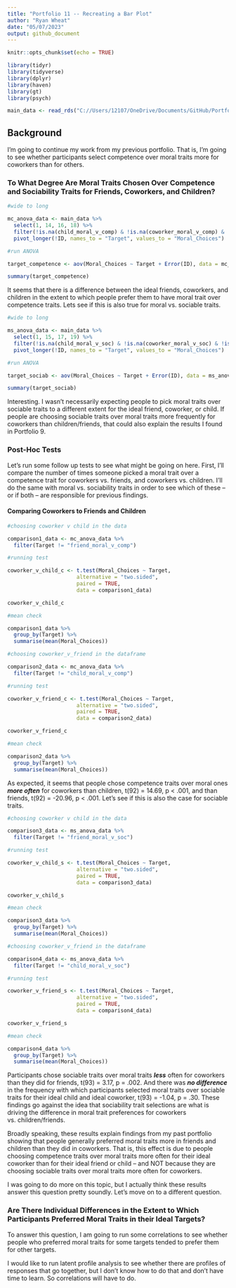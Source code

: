 ```yaml
---
title: "Portfolio 11 -- Recreating a Bar Plot"
author: "Ryan Wheat"
date: "05/07/2023"
output: github_document
---
```


```r
knitr::opts_chunk$set(echo = TRUE)
```

```r
library(tidyr)
library(tidyverse)
library(dplyr)
library(haven)
library(gt)
library(psych)
```

```r

main_data <- read_rds("C://Users/12107/OneDrive/Documents/GitHub/Portfolios 2023/Portfolio9/Lens Of Virtue.RDS")

```

## Background

I'm going to continue my work from my previous portfolio. That is, I'm going to see whether participants select competence over moral traits more for coworkers than for others.

### To What Degree Are Moral Traits Chosen Over Competence and Sociability Traits for Friends, Coworkers, and Children?

```r

#wide to long 

mc_anova_data <- main_data %>%
  select(1, 14, 16, 18) %>%
  filter(!is.na(child_moral_v_comp) & !is.na(coworker_moral_v_comp) & !is.na(friend_moral_v_comp)) %>%
  pivot_longer(!ID, names_to = "Target", values_to = "Moral_Choices")

#run ANOVA

target_competence <- aov(Moral_Choices ~ Target + Error(ID), data = mc_anova_data)

summary(target_competence)

```

It seems that there is a difference between the ideal friends, coworkers, and children in the extent to which people prefer them to have moral trait over competence traits. Lets see if this is also true for moral vs. sociable traits.

```r

#wide to long

ms_anova_data <- main_data %>%
  select(1, 15, 17, 19) %>%
  filter(!is.na(child_moral_v_soc) & !is.na(coworker_moral_v_soc) & !is.na(friend_moral_v_soc)) %>%
  pivot_longer(!ID, names_to = "Target", values_to = "Moral_Choices")

#run ANOVA

target_sociab <- aov(Moral_Choices ~ Target + Error(ID), data = ms_anova_data)

summary(target_sociab)

```

Interesting. I wasn't necessarily expecting people to pick moral traits over sociable traits to a different extent for the ideal friend, coworker, or child. If people are choosing sociable traits over moral traits more frequently for coworkers than children/friends, that could also explain the results I found in Portfolio 9.

### Post-Hoc Tests

Let's run some follow up tests to see what might be going on here. First, I'll compare the number of times someone picked a moral trait over a competence trait for coworkers vs. friends, and coworkers vs. children. I'll do the same with moral vs. sociability traits in order to see which of these -- or if both -- are responsible for previous findings.

#### Comparing Coworkers to Friends and Children

```r

#choosing coworker v child in the data

comparison1_data <- mc_anova_data %>%
  filter(Target != "friend_moral_v_comp")

#running test

coworker_v_child_c <- t.test(Moral_Choices ~ Target,
                      alternative = "two.sided",
                      paired = TRUE,
                      data = comparison1_data)

coworker_v_child_c

#mean check

comparison1_data %>%
  group_by(Target) %>%
  summarise(mean(Moral_Choices))

#choosing coworker_v_friend in the dataframe

comparison2_data <- mc_anova_data %>%
  filter(Target != "child_moral_v_comp")

#running test

coworker_v_friend_c <- t.test(Moral_Choices ~ Target,
                      alternative = "two.sided",
                      paired = TRUE,
                      data = comparison2_data)

coworker_v_friend_c

#mean check

comparison2_data %>%
  group_by(Target) %>%
  summarise(mean(Moral_Choices))

```

As expected, it seems that people chose competence traits over moral ones ***more often*** for coworkers than children, t(92) = 14.69, p \< .001, and than friends, t(92) = -20.96, p \< .001. Let's see if this is also the case for sociable traits.

```r

#choosing coworker v child in the data

comparison3_data <- ms_anova_data %>%
  filter(Target != "friend_moral_v_soc")

#running test

coworker_v_child_s <- t.test(Moral_Choices ~ Target,
                      alternative = "two.sided",
                      paired = TRUE,
                      data = comparison3_data)

coworker_v_child_s

#mean check

comparison3_data %>%
  group_by(Target) %>%
  summarise(mean(Moral_Choices))

#choosing coworker_v_friend in the dataframe

comparison4_data <- ms_anova_data %>%
  filter(Target != "child_moral_v_soc")

#running test

coworker_v_friend_s <- t.test(Moral_Choices ~ Target,
                      alternative = "two.sided",
                      paired = TRUE,
                      data = comparison4_data)

coworker_v_friend_s

#mean check

comparison4_data %>%
  group_by(Target) %>%
  summarise(mean(Moral_Choices))

```

Participants chose sociable traits over moral traits ***less*** often for coworkers than they did for friends, t(93) = 3.17, p = .002. And there was ***no difference*** in the frequency with which participants selected moral traits over sociable traits for their ideal child and ideal coworker, t(93) = -1.04, p = .30. These findings go against the idea that sociability trait selections are what is driving the difference in moral trait preferences for coworkers vs. children/friends.

Broadly speaking, these results explain findings from my past portfolio showing that people generally preferred moral traits more in friends and children than they did in coworkers. That is, this effect is due to people choosing competence traits over moral traits more often for their ideal coworker than for their ideal friend or child -- and NOT because they are choosing sociable traits over moral traits more often for coworkers.

I was going to do more on this topic, but I actually think these results answer this question pretty soundly. Let's move on to a different question.

### Are There Individual Differences in the Extent to Which Participants Preferred Moral Traits in their Ideal Targets?

To answer this question, I am going to run some correlations to see whether people who preferred moral traits for some targets tended to prefer them for other targets. 

I would like to run latent profile analysis to see whether there are profiles of responses that go together, but I don't know how to do that and don't have time to learn. So correlations will have to do.

```r



```
